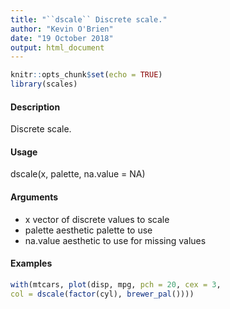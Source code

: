 ```yaml
---
title: "``dscale`` Discrete scale."
author: "Kevin O'Brien"
date: "19 October 2018"
output: html_document
---
```


```r
knitr::opts_chunk$set(echo = TRUE)
library(scales)
```

#### Description
Discrete scale.

#### Usage
dscale(x, palette, na.value = NA)

#### Arguments
* x vector of discrete values to scale
* palette aesthetic palette to use
* na.value aesthetic to use for missing values

#### Examples

```r
with(mtcars, plot(disp, mpg, pch = 20, cex = 3,
col = dscale(factor(cyl), brewer_pal())))
```
